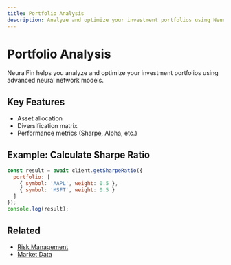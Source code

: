 ```yaml
---
title: Portfolio Analysis
description: Analyze and optimize your investment portfolios using NeuralFin's advanced models.
---
```


# Portfolio Analysis

NeuralFin helps you analyze and optimize your investment portfolios using advanced neural network models.

## Key Features
- Asset allocation
- Diversification matrix
- Performance metrics (Sharpe, Alpha, etc.)

## Example: Calculate Sharpe Ratio

```js
const result = await client.getSharpeRatio({
  portfolio: [
    { symbol: 'AAPL', weight: 0.5 },
    { symbol: 'MSFT', weight: 0.5 }
  ]
});
console.log(result);
```

## Related
- [Risk Management](/docs/risk-management)
- [Market Data](/docs/market-data) 